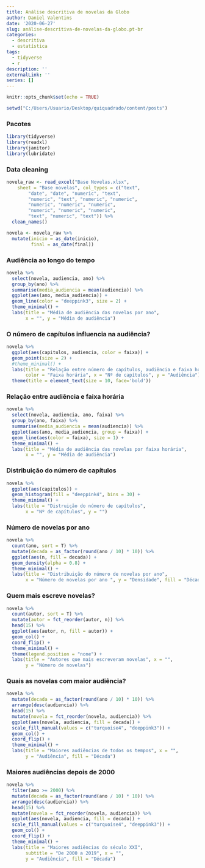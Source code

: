 ```yaml
---
title: Análise descritiva de novelas da Globo
author: Daniel Valentins
date: '2020-06-27'
slug: análise-descritiva-de-novelas-da-globo.pt-br
categories:
  - descritiva
  - estatística
tags:
  - tidyverse
  - r
description: ''
externalLink: ''
series: []
---
```


```r
knitr::opts_chunk$set(echo = TRUE)

setwd("C:/Users/Usuario/Desktop/quiquadrado/content/posts")
```

### Pacotes
```r
library(tidyverse)
library(readxl)
library(janitor)
library(lubridate)
```

### Data cleaning
```r
novela_raw <- read_excel("Base Novelas.xlsx", 
    sheet = "Base novelas", col_types = c("text", 
        "date", "date", "numeric", "text", 
        "numeric", "text", "numeric", "numeric", 
        "numeric", "numeric", "numeric", 
        "numeric", "numeric", "numeric", 
        "text", "numeric", "text")) %>%
  clean_names()

novela <- novela_raw %>%
  mutate(inicio = as_date(inicio),
         final = as_date(final))
```

### Audiência ao longo do tempo
```r
novela %>%
  select(novela, audiencia, ano) %>%
  group_by(ano) %>%
  summarise(media_audiencia = mean(audiencia)) %>%
  ggplot(aes(ano, media_audiencia)) +
  geom_line(color = "deeppink3", size = 2) +
  theme_minimal() +
  labs(title = "Média de audiência das novelas por ano",
       x = "", y = "Média de audiência")
```

### O número de capítulos influencia na audiência?
```r
novela %>%
  ggplot(aes(capitulos, audiencia, color = faixa)) +
  geom_point(size = 2) +
  #theme_minimal() +
  labs(title = "Relação entre número de capítulos, audiência e faixa horária",
       color = "Faixa horária", x = "Nº de capítulos", y = "Audiência") +
  theme(title = element_text(size = 10, face='bold'))
```

### Relação entre audiência e faixa horária
```r
novela %>%
  select(novela, audiencia, ano, faixa) %>%
  group_by(ano, faixa) %>%
  summarise(media_audiencia = mean(audiencia)) %>%
  ggplot(aes(ano, media_audiencia, group = faixa)) +
  geom_line(aes(color = faixa), size = 1) +
  theme_minimal() +
  labs(title = "Média de audiência das novelas por faixa horária",
       x = "", y = "Média de audiência")
```

### Distribuição do número de capítulos
```r
novela %>%
  ggplot(aes(capitulos)) +
  geom_histogram(fill = "deeppink4", bins = 30) +
  theme_minimal() +
  labs(title = "Distruição do número de capítulos",
       x = "Nº de capítulos", y = "")
```

### Número de novelas por ano
```r
novela %>%
  count(ano, sort = T) %>%
  mutate(decada = as_factor(round(ano / 10) * 10)) %>%
  ggplot(aes(n, fill = decada)) +
  geom_density(alpha = 0.8) +
  theme_minimal() +
  labs(title = "Distribuição do número de novelas por ano", 
       x = "Número de novelas por ano ", y = "Densidade", fill = "Década")
```

### Quem mais escreve novelas?
```r
novela %>% 
  count(autor, sort = T) %>%
  mutate(autor = fct_reorder(autor, n)) %>%
  head(15) %>%
  ggplot(aes(autor, n, fill = autor)) +
  geom_col() +
  coord_flip() +
  theme_minimal() +
  theme(legend.position = "none") +
  labs(title = "Autores que mais escreveram novelas", x = "",
       y = "Número de novelas")
```

### Quais as novelas com maior audiência?
```r
novela %>%
  mutate(decada = as_factor(round(ano / 10) * 10)) %>%
  arrange(desc(audiencia)) %>%
  head(15) %>%
  mutate(novela = fct_reorder(novela, audiencia)) %>%
  ggplot(aes(novela, audiencia, fill = decada)) +
  scale_fill_manual(values = c("turquoise4", "deeppink3")) +
  geom_col() +
  coord_flip() +
  theme_minimal() +
  labs(title = "Maiores audiências de todos os tempos", x = "",
       y = "Audiência", fill = "Década")
```

### Maiores audiências depois de 2000
```r
novela %>%
  filter(ano >= 2000) %>%
  mutate(decada = as_factor(round(ano / 10) * 10)) %>%
  arrange(desc(audiencia)) %>%
  head(15) %>%
  mutate(novela = fct_reorder(novela, audiencia)) %>%
  ggplot(aes(novela, audiencia, fill = decada)) +
  scale_fill_manual(values = c("turquoise4", "deeppink3")) +
  geom_col() +
  coord_flip() +
  theme_minimal() +
  labs(title = "Maiores audiências do século XXI",
       subtitle = "De 2000 a 2019", x = "",
       y = "Audiência", fill = "Década")
```

